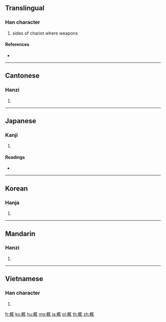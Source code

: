 {{character info/new}}
{{also|辄}}
==Translingual==

===Han character===
{{Han char|rn=159|rad=車|as=07|sn=14|four=51010|canj=JJSJU}}

# sides of chariot where weapons

====References====
* {{Han ref|kx=1243.300|dkj=38336|dj=1719.270|hdz=53532.140|uh=8F12|ud=36626|bh=BBB3|bd=48051}}

----

==Cantonese==

===Hanzi===
{{yue-hanzi|jyut=|y=jip3|sim=辄}}

# {{defn|lang=yue|sort=車07}}

----

==Japanese==

===Kanji===
{{ja-kanji|grade=|rs=車07}}

# {{defn|lang=ja|sort=車07}}

====Readings====
* {{ja-readings|on=[[ちょう]] (chō)|kun=[[わきぎ]] (wakigi), [[すなわち]] (sunawachi)|nanori=}}

----

==Korean==

===Hanja===
{{ko-hanja|hangeul=첩|eumhun=|rv=cheop|mr=ch'ŏp|y=chep}}

# {{defn|lang=ko|sort=車07}}

----

==Mandarin==

===Hanzi===
{{cmn-hanzi|sim=辄|pin=[[zhé]] ([[zhe2]])|wg=che<sup>2</sup>}}

# {{defn|lang=cmn|sort=車07}}

----

==Vietnamese==

===Han character===
{{vi-hantu|[[triếp]]|rs=車07}}

# {{defn|lang=vi|sort=車07}}

[[fr:輒]]
[[ko:輒]]
[[hu:輒]]
[[mg:輒]]
[[ja:輒]]
[[pl:輒]]
[[th:輒]]
[[zh:輒]]